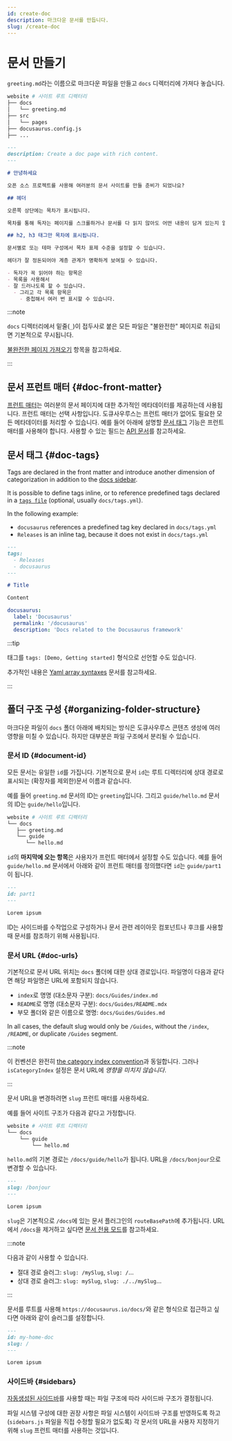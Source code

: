 ```yaml
---
id: create-doc
description: 마크다운 문서를 만듭니다.
slug: /create-doc
---
```


# 문서 만들기

`greeting.md`라는 이름으로 마크다운 파일을 만들고 `docs` 디렉터리에 가져다 놓습니다.

```bash
website # 사이트 루트 디렉터리
├── docs
│   └── greeting.md
├── src
│   └── pages
├── docusaurus.config.js
├── ...
```

```md
---
description: Create a doc page with rich content.
---

# 안녕하세요

오픈 소스 프로젝트를 사용해 여러분의 문서 사이트를 만들 준비가 되었나요?

## 헤더

오른쪽 상단에는 목차가 표시됩니다.

목차를 통해 독자는 페이지를 스크롤하거나 문서를 다 읽지 않아도 어떤 내용이 담겨 있는지 알 수 있습니다.

## h2, h3 태그만 목차에 표시됩니다.

문서별로 또는 테마 구성에서 목차 표제 수준을 설정할 수 있습니다.

헤더가 잘 정돈되어야 계층 관계가 명확하게 보여질 수 있습니다.

- 독자가 꼭 읽어야 하는 항목은
- 목록을 사용해서
- 잘 드러나도록 할 수 있습니다.
  - 그리고 각 목록 항목은
    - 중첩해서 여러 번 표시할 수 있습니다.
```

:::note

`docs` 디렉터리에서 밑줄(`_`)이 접두사로 붙은 모든 파일은 "불완전한" 페이지로 취급되면 기본적으로 무시됩니다.

[불완전한 페이지 가져오기](../markdown-features/markdown-features-react.mdx#importing-markdown) 항목을 참고하세요.

:::

## 문서 프런트 매터 {#doc-front-matter}

[프런트 매터](../markdown-features/markdown-features-intro.mdx#front-matter)는 여러분의 문서 페이지에 대한 추가적인 메타데이터를 제공하는데 사용됩니다. 프런트 매터는 선택 사항입니다. 도큐사우루스는 프런트 매터가 없어도 필요한 모든 메타데이터를 처리할 수 있습니다. 예를 들어 아래에 설명할 [문서 태그](#doc-tags) 기능은 프런트 매터를 사용해야 합니다. 사용할 수 있는 필드는 [API 문서](../../api/plugins/plugin-content-docs.mdx#markdown-front-matter)를 참고하세요.

## 문서 태그 {#doc-tags}

Tags are declared in the front matter and introduce another dimension of categorization in addition to the [docs sidebar](./sidebar/index.mdx).

It is possible to define tags inline, or to reference predefined tags declared in a [`tags file`](../../api/plugins/plugin-content-docs.mdx#tags-file) (optional, usually `docs/tags.yml`).

In the following example:

- `docusaurus` references a predefined tag key declared in `docs/tags.yml`
- `Releases` is an inline tag, because it does not exist in `docs/tags.yml`

```md title="docs/my-doc.md"
---
tags:
  - Releases
  - docusaurus
---

# Title

Content
```

```yml title="docs/tags.yml"
docusaurus:
  label: 'Docusaurus'
  permalink: '/docusaurus'
  description: 'Docs related to the Docusaurus framework'
```

:::tip

태그를 `tags: [Demo, Getting started]` 형식으로 선언할 수도 있습니다.

추가적인 내용은 [Yaml array syntaxes](https://www.w3schools.io/file/yaml-arrays/) 문서를 참고하세요.

:::

## 폴더 구조 구성 {#organizing-folder-structure}

마크다운 파일이 `docs` 폴더 아래에 배치되는 방식은 도큐사우루스 콘텐츠 생성에 여러 영향을 미칠 수 있습니다. 하지만 대부분은 파일 구조에서 분리될 수 있습니다.

### 문서 ID {#document-id}

모든 문서는 유일한 `id`를 가집니다. 기본적으로 문서 `id`는 루트 디렉터리에 상대 경로로 표시되는 (확장자를 제외한)문서 이름과 같습니다.

예를 들어 `greeting.md` 문서의 ID는 `greeting`입니다. 그리고 `guide/hello.md` 문서의 ID는 `guide/hello`입니다.

```bash
website # 사이트 루트 디렉터리
└── docs
   ├── greeting.md
   └── guide
      └── hello.md
```

`id`의 **마지막에 오는 항목**은 사용자가 프런트 매터에서 설정할 수도 있습니다. 예를 들어 `guide/hello.md` 문서에서 아래와 같이 프런트 매터를 정의했다면 `id`는 `guide/part1`이 됩니다.

```md
---
id: part1
---

Lorem ipsum
```

ID는 사이드바를 수작업으로 구성하거나 문서 관련 레이아웃 컴포넌트나 후크를 사용할 때 문서를 참조하기 위해 사용됩니다.

### 문서 URL {#doc-urls}

기본적으로 문서 URL 위치는 `docs` 폴더에 대한 상대 경로입니다. 파일명이 다음과 같다면 해당 파일명은 URL에 포함되지 않습니다.

- `index`로 명명 (대소문자 구분): `docs/Guides/index.md`
- `README`로 명명 (대소문자 구분): `docs/Guides/README.mdx`
- 부모 폴더와 같은 이름으로 명명: `docs/Guides/Guides.md`

In all cases, the default slug would only be `/Guides`, without the `/index`, `/README`, or duplicate `/Guides` segment.

:::note

이 컨벤션은 완전히 [the category index convention](./sidebar/autogenerated.mdx#category-index-convention)과 동일합니다. 그러나 `isCategoryIndex` 설정은 문서 URL에 _영향을 미치지 않습니다_.

:::

문서 URL을 변경하려면 `slug` 프런트 매터를 사용하세요.

예를 들어 사이트 구조가 다음과 같다고 가정합니다.

```bash
website # 사이트 루트 디렉터리
└── docs
    └── guide
        └── hello.md
```

`hello.md`의 기본 경로는 `/docs/guide/hello`가 됩니다. URL을 `/docs/bonjour`으로 변경할 수 있습니다.

```md
---
slug: /bonjour
---

Lorem ipsum
```

`slug`은 기본적으로 `/docs`에 있는 문서 플러그인의 `routeBasePath`에 추가됩니다. URL에서 `/docs`을 제거하고 싶다면 [문서 전용 모드](docs-introduction.mdx#docs-only-mode)를 참고하세요.

:::note

다음과 같이 사용할 수 있습니다.

- 절대 경로 슬러그: `slug: /mySlug`, `slug: /`...
- 상대 경로 슬러그: `slug: mySlug`, `slug: ./../mySlug`...

:::

문서를 루트를 사용해 `https://docusaurus.io/docs/`와 같은 형식으로 접근하고 싶다면 아래와 같이 슬러그를 설정합니다.

```md
---
id: my-home-doc
slug: /
---

Lorem ipsum
```

### 사이드바 {#sidebars}

[ 자동생성된 사이드바](./sidebar/autogenerated.mdx)를 사용할 때는 파일 구조에 따라 사이드바 구조가 결정됩니다.

파일 시스템 구성에 대한 권장 사항은 파일 시스템이 사이드바 구조를 반영하도록 하고(`sidebars.js` 파일을 직접 수정할 필요가 없도록) 각 문서의 URL을 사용자 지정하기 위해 `slug` 프런트 매터를 사용하는 것입니다.
